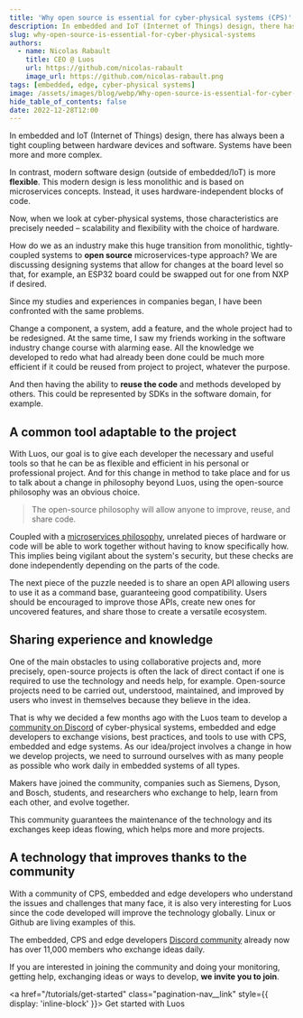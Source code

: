 ```yaml
---
title: 'Why open source is essential for cyber-physical systems (CPS)'
description: In embedded and IoT (Internet of Things) design, there has always been a tight coupling between hardware devices and software.
slug: why-open-source-is-essential-for-cyber-physical-systems
authors:
  - name: Nicolas Rabault
    title: CEO @ Luos
    url: https://github.com/nicolas-rabault
    image_url: https://github.com/nicolas-rabault.png
tags: [embedded, edge, cyber-physical systems]
image: /assets/images/blog/webp/Why-open-source-is-essential-for-cyber-physical-systems.webp
hide_table_of_contents: false
date: 2022-12-28T12:00
---
```



In embedded and IoT (Internet of Things) design, there has always been a tight coupling between hardware devices and software. Systems have been more and more complex.

<!--truncate-->

In contrast, modern software design (outside of embedded/IoT) is more **flexible**. This modern design is less monolithic and is based on microservices concepts. Instead, it uses hardware-independent blocks of code.

Now, when we look at cyber-physical systems, those characteristics are precisely needed – scalability and flexibility with the choice of hardware. 

How do we as an industry make this huge transition from monolithic, tightly-coupled systems to **open source** microservices-type approach? We are discussing designing systems that allow for changes at the board level so that, for example, an ESP32 board could be swapped out for one from NXP if desired.

Since my studies and experiences in companies began, I have been confronted with the same problems. 

Change a component, a system, add a feature, and the whole project had to be redesigned. At the same time, I saw my friends working in the software industry change course with alarming ease. All the knowledge we developed to redo what had already been done could be much more efficient if it could be reused from project to project, whatever the purpose. 

And then having the ability to **reuse the code** and methods developed by others. This could be represented by SDKs in the software domain, for example.

<h2>A common tool adaptable to the project</h2>

With Luos, our goal is to give each developer the necessary and useful tools so that he can be as flexible and efficient in his personal or professional project. And for this change in method to take place and for us to talk about a change in philosophy beyond Luos, using the open-source philosophy was an obvious choice.
> The open-source philosophy will allow anyone to improve, reuse, and share code. 

Coupled with a [microservices philosophy](/blog/a-way-to-unleash-embedded-systems), unrelated pieces of hardware or code will be able to work together without having to know specifically how. This implies being vigilant about the system's security, but these checks are done independently depending on the parts of the code.

The next piece of the puzzle needed is to share an open API allowing users to use it as a command base, guaranteeing good compatibility. Users should be encouraged to improve those APIs, create new ones for uncovered features, and share those to create a versatile ecosystem.

<h2>Sharing experience and knowledge</h2>

One of the main obstacles to using collaborative projects and, more precisely, open-source projects is often the lack of direct contact if one is required to use the technology and needs help, for example. Open-source projects need to be carried out, understood, maintained, and improved by users who invest in themselves because they believe in the idea.

That is why we decided a few months ago with the Luos team to develop a <a href="https://discord.com/invite/luos" rel="external nofollow">community on Discord</a> of cyber-physical systems, embedded and edge developers to exchange visions, best practices, and tools to use with CPS, embedded and edge systems. As our idea/project involves a change in how we develop projects, we need to surround ourselves with as many people as possible who work daily in embedded systems of all types. 

Makers have joined the community, companies such as Siemens, Dyson, and Bosch, students, and researchers who exchange to help, learn from each other, and evolve together.

This community guarantees the maintenance of the technology and its exchanges keep ideas flowing, which helps more and more projects.

<h2>A technology that improves thanks to the community</h2>

With a community of CPS, embedded and edge developers who understand the issues and challenges that many face, it is also very interesting for Luos since the code developed will improve the technology globally. Linux or Github are living examples of this.

The embedded, CPS and edge developers <a href="https://discord.com/invite/luos" rel="external nofollow">Discord community</a> already now has over 11,000 members who exchange ideas daily. 

If you are interested in joining the community and doing your monitoring, getting help, exchanging ideas or ways to develop, **we invite you to join**.

<a href="/tutorials/get-started" class="pagination-nav__link" style={{ display: 'inline-block' }}>
  Get started with Luos
</a>
